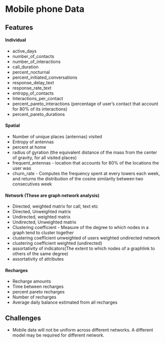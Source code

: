 # Mobile phone Data

## Features
#### Individual
* active_days
* number_of_contacts
* number_of_interactions
* call_duration
* percent_nocturnal
* percent_initiated_conversations
* response_delay_text
* response_rate_text
* entropy_of_contacts
* Interactions_per_contact
* percent_pareto_interactions (percentage of user's contact that account for 80% of its interactions)
* percent_pareto_durations

#### Spatial
* Number of unique places (antennas) visited
* Entropy of antennas
* percent at home
* radius of gyration (the equivalent distance of the mass from the center of gravity, for all visited places)
* frequent_antennas - location that accounts for 80% of the locations the user was
* churn_rate - Computes the frequency spent at every towers each week, and returns the distribution of the cosine similarity between two consecutives week

#### Network (These are graph network analysis)
* Directed, weighted matrix for call, text etc
* Directed, Unweighted matrix
* Undirected, weighted matrix
* Undirected, Unweighted matrix
* Clustering coefficient - Measure of the degree to which nodes in a graph tend to cluster together
* clustering coefficient unweighted of users weighted undirected network
* clustering coefficient weighted (undirected)
* assortativity of indicators(The extent to which nodes of a graphlink to others of the same degree)
* assortativity of attributes

#### Recharges
* Recharge amounts
* Time between recharges
* percent pareto recharges
* Number of recharges
* Average daily balance estimated from all recharges


## Challenges
* Mobile data will not be uniform across different networks. A different model may be required for different network.

